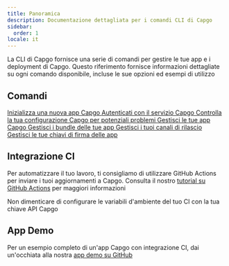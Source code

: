 ```yaml
---
title: Panoramica
description: Documentazione dettagliata per i comandi CLI di Capgo
sidebar:
  order: 1
locale: it
---
```



La CLI di Capgo fornisce una serie di comandi per gestire le tue app e i deployment di Capgo. Questo riferimento fornisce informazioni dettagliate su ogni comando disponibile, incluse le sue opzioni ed esempi di utilizzo

## Comandi

<CardGrid stagger>
  <a href="/init/">
    <Card title="init" icon="rocket">
      Inizializza una nuova app Capgo
    </Card>
  </a>

  <a href="/login/">
    <Card title="login" icon="approve-check">
      Autenticati con il servizio Capgo
    </Card>
  </a>

  <a href="/doctor/">
    <Card title="doctor" icon="approve-check-circle">
      Controlla la tua configurazione Capgo per potenziali problemi
    </Card>
  </a>

  <a href="/app/">
    <Card title="app" icon="seti:default">
      Gestisci le tue app Capgo
    </Card>
  </a>

  <a href="/bundle/">
    <Card title="bundle" icon="seti:html">
      Gestisci i bundle delle tue app
    </Card>
  </a>

  <a href="/channel/">
    <Card title="channel" icon="seti:git">
      Gestisci i tuoi canali di rilascio
    </Card>
  </a>

  <a href="/key/">
    <Card title="key" icon="seti:lock">
      Gestisci le tue chiavi di firma delle app
    </Card>
  </a>
</CardGrid>

## Integrazione CI

Per automatizzare il tuo lavoro, ti consigliamo di utilizzare GitHub Actions per inviare i tuoi aggiornamenti a Capgo. Consulta il nostro [tutorial su GitHub Actions](https://capgoapp/blog/automatic-build-and-release-with-github-actions/) per maggiori informazioni

Non dimenticare di configurare le variabili d'ambiente del tuo CI con la tua chiave API Capgo

## App Demo

Per un esempio completo di un'app Capgo con integrazione CI, dai un'occhiata alla nostra [app demo su GitHub](https://githubcom/Cap-go/demo-app/)